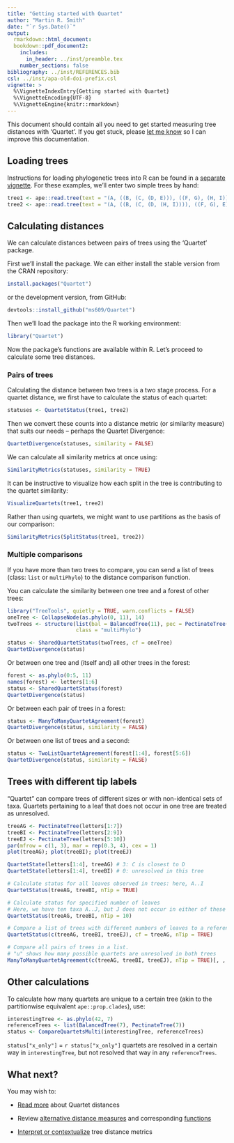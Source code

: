 ```yaml
---
title: "Getting started with Quartet"
author: "Martin R. Smith"
date: "`r Sys.Date()`"
output: 
  rmarkdown::html_document:
  bookdown::pdf_document2:
    includes:
      in_header: ../inst/preamble.tex
    number_sections: false
bibliography: ../inst/REFERENCES.bib
csl: ../inst/apa-old-doi-prefix.csl
vignette: >
  %\VignetteIndexEntry{Getting started with Quartet}
  %\VignetteEncoding{UTF-8}
  %\VignetteEngine{knitr::rmarkdown}
---
```


This document should contain all you need to get started measuring tree 
distances with 'Quartet'.  If you get stuck, please 
[let me know](https://github.com/ms609/Quartet/issues/new?title=Suggestion:+)
so I can improve this documentation.

## Loading trees

Instructions for loading phylogenetic trees into R can be found in a [separate vignette](https://ms609.github.io/TreeTools/articles/load-trees.html).
For these examples, we'll enter two simple trees by hand:

```r
tree1 <- ape::read.tree(text = "(A, ((B, (C, (D, E))), ((F, G), (H, I))));")
tree2 <- ape::read.tree(text = "(A, ((B, (C, (D, (H, I)))), ((F, G), E)));")
```

## Calculating distances

We can calculate distances between pairs of trees using the 'Quartet' package.

First we'll install the package.
We can either install the stable version from the CRAN repository:

```r
install.packages("Quartet")
```

or the development version, from GitHub:

```r 
devtools::install_github("ms609/Quartet")
```

Then we'll load the package into the R working environment:

```r
library("Quartet")
```

Now the package's functions are available within R.
Let's proceed to calculate some tree distances.

### Pairs of trees

Calculating the distance between two trees is a two stage process.
For a quartet distance, we first have to calculate the status of each quartet:

```r
statuses <- QuartetStatus(tree1, tree2)
```

Then we convert these counts into a distance metric (or similarity measure)
that suits our needs -- perhaps the Quartet Divergence:

```r
QuartetDivergence(statuses, similarity = FALSE)
```

We can calculate all similarity metrics at once using:

```r
SimilarityMetrics(statuses, similarity = TRUE)
```

It can be instructive to visualize how each split in the tree is contributing
to the quartet similarity:

```r
VisualizeQuartets(tree1, tree2)
```

Rather than using quartets, we might want to use partitions as the basis of our
comparison:

```r
SimilarityMetrics(SplitStatus(tree1, tree2))
```


### Multiple comparisons

If you have more than two trees to compare, you can send a list of trees 
(class: `list` or `multiPhylo`) to the distance comparison function.

You can calculate the similarity between one tree and a forest of other trees:

```r
library("TreeTools", quietly = TRUE, warn.conflicts = FALSE)
oneTree <- CollapseNode(as.phylo(0, 11), 14)
twoTrees <- structure(list(bal = BalancedTree(11), pec = PectinateTree(11)),
                      class = "multiPhylo")

status <- SharedQuartetStatus(twoTrees, cf = oneTree)
QuartetDivergence(status)
```

Or between one tree and (itself and) all other trees in the forest:
```r
forest <- as.phylo(0:5, 11)
names(forest) <- letters[1:6]
status <- SharedQuartetStatus(forest)
QuartetDivergence(status)
```

Or between each pair of trees in a forest:
```r
status <- ManyToManyQuartetAgreement(forest)
QuartetDivergence(status, similarity = FALSE)
```

Or between one list of trees and a second:
```r
status <- TwoListQuartetAgreement(forest[1:4], forest[5:6])
QuartetDivergence(status, similarity = FALSE)
```

## Trees with different tip labels

"Quartet" can compare trees of different sizes or with non-identical sets of
taxa.  Quartets pertaining to a leaf that does not occur in one tree are treated
as unresolved.

```r
treeAG <- PectinateTree(letters[1:7])
treeBI <- PectinateTree(letters[2:9])
treeEJ <- PectinateTree(letters[5:10])
par(mfrow = c(1, 3), mar = rep(0.3, 4), cex = 1)
plot(treeAG); plot(treeBI); plot(treeEJ)

QuartetState(letters[1:4], treeAG) # 3: C is closest to D
QuartetState(letters[1:4], treeBI) # 0: unresolved in this tree

# Calculate status for all leaves observed in trees: here, A..I
QuartetStatus(treeAG, treeBI, nTip = TRUE)

# Calculate status for specified number of leaves
# Here, we have ten taxa A..J, but J does not occur in either of these trees
QuartetStatus(treeAG, treeBI, nTip = 10)

# Compare a list of trees with different numbers of leaves to a reference
QuartetStatus(c(treeAG, treeBI, treeEJ), cf = treeAG, nTip = TRUE)

# Compare all pairs of trees in a list.
# "u" shows how many possible quartets are unresolved in both trees
ManyToManyQuartetAgreement(c(treeAG, treeBI, treeEJ), nTip = TRUE)[, , "u"]
```


## Other calculations

To calculate how many quartets are unique to a certain tree (akin to
the partitionwise equivalent `ape::prop.clades`), use:
```r
interestingTree <- as.phylo(42, 7)
referenceTrees <- list(BalancedTree(7), PectinateTree(7))
status <- CompareQuartetsMulti(interestingTree, referenceTrees)
```

`status["x_only"]` = `r status["x_only"]` quartets are resolved in a certain way
in `interestingTree`, but not resolved that way in any `referenceTrees`.

## What next?

You may wish to:

- [Read more](https://ms609.github.io/Quartet/articles/Quartet-Distance.html) about Quartet distances

- Review [alternative distance measures](https://ms609.github.io/TreeDist/index.html)
  and corresponding [functions](https://ms609.github.io/TreeDist/reference/index.html#section-tree-distance-measures)

- [Interpret or contextualize](https://ms609.github.io/TreeDist/articles/using-distances.html) 
  tree distance metrics
